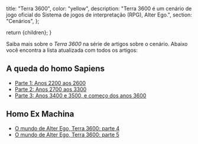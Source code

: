 
  title: "Terra 3600",
  color: "yellow",
  description:
    "Terra 3600 é um cenário de jogo oficial do Sistema de jogos de interpretação (RPG), Alter Ego.",
  section: "Cenários",
};

  return <InternalLayout meta={meta}>{children}</InternalLayout>;
}

Saiba mais sobre o _Terra 3600_ na série de artigos sobre o cenário. Abaixo você encontra a lista atualizada com todos os artigos:

## A queda do homo Sapiens

- [Parte 1: Anos 2200 aos 2600](/artigos/2021/01/o-mundo-de-alter-ego-terra-3600-parte-1/)
- [Parte 2: Anos 2700 aos 3300](/artigos/2021/01/o-mundo-de-alter-ego-terra-3600-parte-2/)
- [Parte 3: Anos 3400 e 3500, e começo dos anos 3600](/artigos/2021/01/o-mundo-de-alter-ego-terra-3600-parte-3/)

## Homo Ex Machina

- [O mundo de Alter Ego, Terra 3600: parte 4](/artigos/2021/01/o-mundo-de-alter-ego-terra-3600-parte-4/)
- [O mundo de Alter Ego, Terra 3600: parte 5](/artigos/2021/01/o-mundo-de-alter-ego-terra-3600-parte-5/)
